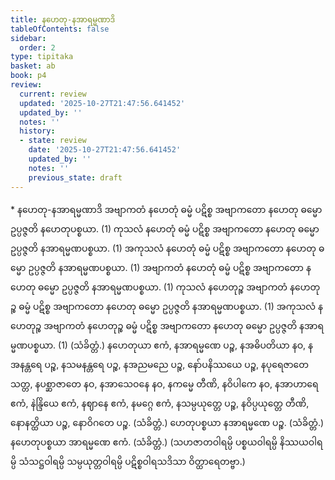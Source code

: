 ```yaml
---
title: နဟေတု-နအာရမ္မဏာဒိ
tableOfContents: false
sidebar:
  order: 2
type: tipitaka
basket: ab
book: p4
review:
  current: review
  updated: '2025-10-27T21:47:56.641452'
  updated_by: ''
  notes: ''
  history:
  - state: review
    date: '2025-10-27T21:47:56.641452'
    updated_by: ''
    notes: ''
    previous_state: draft
---
```



<ReviewStatus review={frontmatter.review} showDetails={true} />

<HypothesisAnnotation frontmatter={frontmatter} />

<DynamicBreadcrumb />

<Paragraph type="center" book="p4">
* နဟေတု-နအာရမ္မဏာဒိ
</Paragraph>

<Division number="18" book="p4" e="ch" v="39" p="472">

<Paragraph number="53" book="p4">
အဗျာကတံ နဟေတုံ ဓမ္မံ ပဋိစ္စ အဗျာကတော နဟေတု ဓမ္မော ဥပ္ပဇ္ဇတိ နဟေတုပစ္စယာ. (1)
</Paragraph>

<Paragraph number="54" book="p4">
ကုသလံ နဟေတုံ ဓမ္မံ ပဋိစ္စ အဗျာကတော နဟေတု ဓမ္မော ဥပ္ပဇ္ဇတိ နအာရမ္မဏပစ္စယာ. (1)
</Paragraph>

<Paragraph number="55" book="p4">
အကုသလံ နဟေတုံ ဓမ္မံ ပဋိစ္စ အဗျာကတော နဟေတု ဓမ္မော ဥပ္ပဇ္ဇတိ နအာရမ္မဏပစ္စယာ. (1)
</Paragraph>

<Paragraph number="56" book="p4">
အဗျာကတံ နဟေတုံ ဓမ္မံ ပဋိစ္စ အဗျာကတော နဟေတု ဓမ္မော ဥပ္ပဇ္ဇတိ နအာရမ္မဏပစ္စယာ. (1)
</Paragraph>

<Paragraph number="57" book="p4">
ကုသလံ နဟေတုဉ္စ အဗျာကတံ နဟေတုဉ္စ ဓမ္မံ ပဋိစ္စ အဗျာကတော နဟေတု ဓမ္မော ဥပ္ပဇ္ဇတိ နအာရမ္မဏပစ္စယာ. (1)
</Paragraph>

<Paragraph number="58" book="p4">
အကုသလံ နဟေတုဉ္စ အဗျာကတံ နဟေတုဉ္စ ဓမ္မံ ပဋိစ္စ အဗျာကတော နဟေတု ဓမ္မော ဥပ္ပဇ္ဇတိ နအာရမ္မဏပစ္စယာ. (1) (သံခိတ္တံ.)
</Paragraph>

</Division>
<Division number="19" book="p4" e="ch" v="39" p="473">

<Paragraph number="59" book="p4">
နဟေတုယာ ဧကံ, နအာရမ္မဏေ ပဉ္စ, နအဓိပတိယာ နဝ, နအနန္တရေ ပဉ္စ, နသမနန္တရေ ပဉ္စ, နအညမညေ ပဉ္စ, နော်ပနိဿယေ ပဉ္စ, နပုရေဇာတေ သတ္တ, နပစ္ဆာဇာတေ နဝ, နအာသေဝနေ နဝ, နကမ္မေ တီဏိ, နဝိပါကေ နဝ, နအာဟာရေ ဧကံ, နဲန္ဒြိယေ ဧကံ, နဈာနေ ဧကံ, နမဂ္ဂေ ဧကံ, နသမ္ပယုတ္တေ ပဉ္စ, နဝိပ္ပယုတ္တေ တီဏိ, နောနတ္ထိယာ ပဉ္စ, နောဝိဂတေ ပဉ္စ. (သံခိတ္တံ.)
</Paragraph>

<Paragraph number="60" book="p4">
ဟေတုပစ္စယာ နအာရမ္မဏေ ပဉ္စ. (သံခိတ္တံ.)
</Paragraph>

<Paragraph number="61" book="p4">
နဟေတုပစ္စယာ အာရမ္မဏေ ဧကံ. (သံခိတ္တံ.)
</Paragraph>

<Paragraph number="62" book="p4">
(သဟဇာတဝါရမ္ပိ ပစ္စယဝါရမ္ပိ နိဿယဝါရမ္ပိ သံသဋ္ဌဝါရမ္ပိ သမ္ပယုတ္တဝါရမ္ပိ ပဋိစ္စဝါရသဒိသာ ဝိတ္ထာရေတဗ္ဗာ.)
</Paragraph>
</Division>